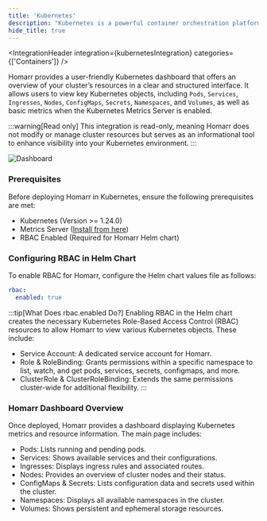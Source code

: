 ```yaml
---
title: 'Kubernetes'
description: "Kubernetes is a powerful container orchestration platform that automates the deployment, scaling, and management of containerized applications."
hide_title: true
---
```




<IntegrationHeader
  integration={kubernetesIntegration}
  categories={['Containers']}
/>

Homarr provides a user-friendly Kubernetes dashboard that offers an overview of your cluster’s resources in a clear and structured interface. It allows users to view key Kubernetes objects, including `Pods`, `Services`, `Ingresses`, `Nodes`, `ConfigMaps`, `Secrets`, `Namespaces`, and `Volumes`, as well as basic metrics when the Kubernetes Metrics Server is enabled.

:::warning[Read only]
This integration is read-only, meaning Homarr does not modify or manage cluster resources but serves as an informational tool to enhance visibility into your Kubernetes environment.
:::

![Dashboard](img/dashboard.jpeg)

### Prerequisites

Before deploying Homarr in Kubernetes, ensure the following prerequisites are met:

- Kubernetes (Version >= 1.24.0)
- Metrics Server ([Install from here](https://github.com/kubernetes-sigs/metrics-server))
- RBAC Enabled (Required for Homarr Helm chart)

### Configuring RBAC in Helm Chart

To enable RBAC for Homarr, configure the Helm chart values file as follows:

```yaml
rbac:
  enabled: true
```

:::tip[What Does rbac.enabled Do?]
Enabling RBAC in the Helm chart creates the necessary Kubernetes Role-Based Access Control (RBAC) resources to allow Homarr to view various Kubernetes objects. These include:

- Service Account: A dedicated service account for Homarr.
- Role & RoleBinding: Grants permissions within a specific namespace to list, watch, and get pods, services, secrets, configmaps, and more.
- ClusterRole & ClusterRoleBinding: Extends the same permissions cluster-wide for additional flexibility.
:::

### Homarr Dashboard Overview

Once deployed, Homarr provides a dashboard displaying Kubernetes metrics and resource information. The main page includes:

- Pods: Lists running and pending pods.
- Services: Shows available services and their configurations.
- Ingresses: Displays ingress rules and associated routes.
- Nodes: Provides an overview of cluster nodes and their status.
- ConfigMaps & Secrets: Lists configuration data and secrets used within the cluster.
- Namespaces: Displays all available namespaces in the cluster.
- Volumes: Shows persistent and ephemeral storage resources.
